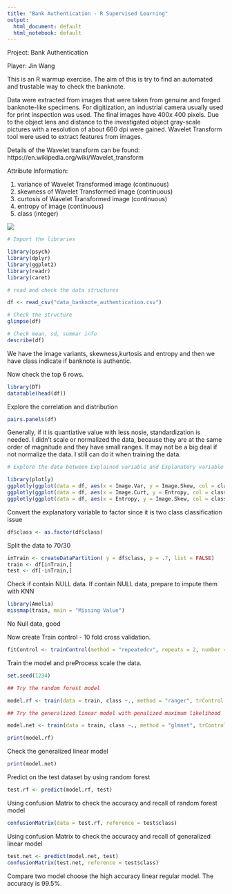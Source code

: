 ---
title: "Bank Authentication - R Supervised Learning"
output:
  html_document: default
  html_notebook: default
---

Project: Bank Authentication

Player: Jin Wang

This is an R warmup exercise. The aim of this is try to find an automated and trustable way to check the banknote.


Data were extracted from images that were taken from genuine and forged banknote-like specimens. For digitization, an industrial camera usually used for print inspection was used. The final images have 400x 400 pixels. Due to the object lens and distance to the investigated object gray-scale pictures with a resolution of about 660 dpi were gained. Wavelet Transform tool were used to extract features from images.

Details of the Wavelet transform can be found:
https://en.wikipedia.org/wiki/Wavelet_transform


Attribute Information:

1. variance of Wavelet Transformed image (continuous) 
2. skewness of Wavelet Transformed image (continuous) 
3. curtosis of Wavelet Transformed image (continuous) 
4. entropy of image (continuous) 
5. class (integer) 


![](./catchme.jpg)

```{r}
# Import the libraries

library(psych)
library(dplyr)
library(ggplot2)
library(readr)
library(caret)
```




```{r}

# read and check the data structures

df <- read_csv("data_banknote_authentication.csv")

# Check the structure
glimpse(df)

# Check mean, sd, summar info
describe(df)

```

We have the image variants, skewness,kurtosis and entropy and then we have class indicate if banknote is authentic.

Now check the top 6 rows.
```{r}
library(DT)
datatable(head(df))
```


Explore the correlation and distribution
```{r}
pairs.panels(df)
```

Generally, if it is quantiative value with less nosie, standardization is needed.
I didn't scale or normalized the data, because they are at the same order of magnitude and they have small ranges.
It may not be a big deal if not normalize the data. I still can do it when training the data.

```{r}
# Explore the data between Explained variable and Explanatory variable

library(plotly)
ggplotly(ggplot(data = df, aes(x = Image.Var, y = Image.Skew, col = class)) + geom_point()+ theme_bw())
ggplotly(ggplot(data = df, aes(x = Image.Curt, y = Entropy, col = class)) + geom_point() + theme_bw())
ggplotly(ggplot(data = df, aes(x = Entropy, y = Image.Skew, col = class)) + geom_jitter() + theme_bw())

```

Convert the explanatory variable to factor since it is two class classification issue
```{r}
df$class <- as.factor(df$class)
```



Split the data to 70/30
```{r}
inTrain <- createDataPartition( y = df$class, p = .7, list = FALSE)
train <- df[inTrain,]
test <- df[-inTrain,]
```



Check if contain NULL data.
If contain NULL data, prepare to impute them with KNN
```{r}
library(Amelia)
missmap(train, main = "Missing Value")
```
No Null data, good





Now create Train control - 10 fold cross validation.
```{r}
fitControl <- trainControl(method = "repeatedcv", repeats = 2, number = 10  )
```


Train the model and preProcess scale the data.
```{r}
set.seed(1234)

## Try the random forest model

model.rf <- train(data = train, class ~., method = "ranger", trControl = fitControl , preProcess = c("center", "scale")) 

## Try the generalized linear model with penalized maximum likelihood

model.net <- train(data = train, class ~., method = "glmnet", trControl = fitControl ,  preProcess = c("center", "scale"), tuneGrid = expand.grid(alpha = 0:1, lambda = seq(0.0001,1,length = 20)) )
```

```{r}
print(model.rf)
```

Check the generalized linear model
```{r}
print(model.net)
```

Predict on the test dataset by using random forest
```{r}
test.rf <- predict(model.rf, test)
```


Using confusion Matrix to check the accuracy and recall of random forest model
```{r}
confusionMatrix(data = test.rf, reference = test$class)

```


Using confusion Matrix to check the accuracy and recall of generalized linear model 
```{r}
test.net <- predict(model.net, test)
confusionMatrix(test.net, reference = test$class)
```

Compare two model choose the high accuracy linear regular model.
The accuracy is 99.5%. 
